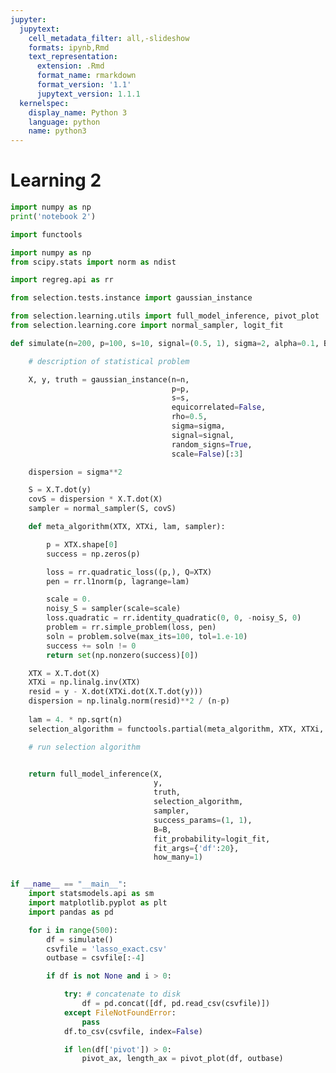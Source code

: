 ```yaml
---
jupyter:
  jupytext:
    cell_metadata_filter: all,-slideshow
    formats: ipynb,Rmd
    text_representation:
      extension: .Rmd
      format_name: rmarkdown
      format_version: '1.1'
      jupytext_version: 1.1.1
  kernelspec:
    display_name: Python 3
    language: python
    name: python3
---
```


# Learning 2

```python
import numpy as np
print('notebook 2')
```

```python
import functools

import numpy as np
from scipy.stats import norm as ndist

import regreg.api as rr

from selection.tests.instance import gaussian_instance

from selection.learning.utils import full_model_inference, pivot_plot
from selection.learning.core import normal_sampler, logit_fit

def simulate(n=200, p=100, s=10, signal=(0.5, 1), sigma=2, alpha=0.1, B=2000):

    # description of statistical problem

    X, y, truth = gaussian_instance(n=n,
                                    p=p, 
                                    s=s,
                                    equicorrelated=False,
                                    rho=0.5, 
                                    sigma=sigma,
                                    signal=signal,
                                    random_signs=True,
                                    scale=False)[:3]

    dispersion = sigma**2

    S = X.T.dot(y)
    covS = dispersion * X.T.dot(X)
    sampler = normal_sampler(S, covS)

    def meta_algorithm(XTX, XTXi, lam, sampler):

        p = XTX.shape[0]
        success = np.zeros(p)

        loss = rr.quadratic_loss((p,), Q=XTX)
        pen = rr.l1norm(p, lagrange=lam)

        scale = 0.
        noisy_S = sampler(scale=scale)
        loss.quadratic = rr.identity_quadratic(0, 0, -noisy_S, 0)
        problem = rr.simple_problem(loss, pen)
        soln = problem.solve(max_its=100, tol=1.e-10)
        success += soln != 0
        return set(np.nonzero(success)[0])

    XTX = X.T.dot(X)
    XTXi = np.linalg.inv(XTX)
    resid = y - X.dot(XTXi.dot(X.T.dot(y)))
    dispersion = np.linalg.norm(resid)**2 / (n-p)
                         
    lam = 4. * np.sqrt(n)
    selection_algorithm = functools.partial(meta_algorithm, XTX, XTXi, lam)

    # run selection algorithm


    return full_model_inference(X,
                                y,
                                truth,
                                selection_algorithm,
                                sampler,
                                success_params=(1, 1),
                                B=B,
                                fit_probability=logit_fit,
                                fit_args={'df':20},
                                how_many=1)


if __name__ == "__main__":
    import statsmodels.api as sm
    import matplotlib.pyplot as plt
    import pandas as pd

    for i in range(500):
        df = simulate()
        csvfile = 'lasso_exact.csv'
        outbase = csvfile[:-4]

        if df is not None and i > 0:

            try: # concatenate to disk
                df = pd.concat([df, pd.read_csv(csvfile)])
            except FileNotFoundError:
                pass
            df.to_csv(csvfile, index=False)

            if len(df['pivot']) > 0:
                pivot_ax, length_ax = pivot_plot(df, outbase)
```
